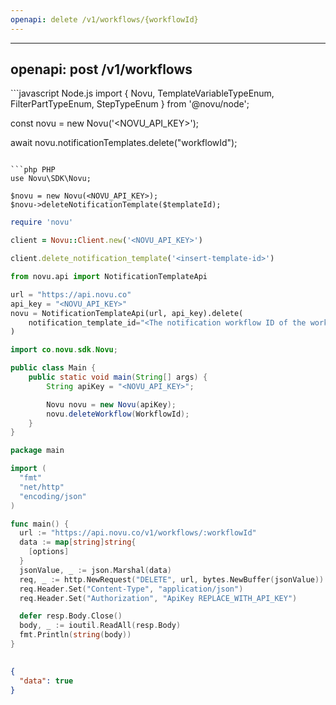 ```yaml
---
openapi: delete /v1/workflows/{workflowId}
---
```


---
openapi: post /v1/workflows
---

<Snippet file="apikey-warning.mdx" />

<RequestExample>
```javascript Node.js
import { Novu, TemplateVariableTypeEnum, FilterPartTypeEnum, StepTypeEnum } from '@novu/node';

const novu = new Novu('<NOVU_API_KEY>');

await novu.notificationTemplates.delete("workflowId");
```

```php PHP
use Novu\SDK\Novu;

$novu = new Novu(<NOVU_API_KEY>);
$novu->deleteNotificationTemplate($templateId);

```

```ruby Ruby
require 'novu'

client = Novu::Client.new('<NOVU_API_KEY>')

client.delete_notification_template('<insert-template-id>')
```

```python Python
from novu.api import NotificationTemplateApi

url = "https://api.novu.co"
api_key = "<NOVU_API_KEY>"
novu = NotificationTemplateApi(url, api_key).delete(
    notification_template_id="<The notification workflow ID of the workflow to be deleted >"
)
```

```java Java
import co.novu.sdk.Novu;

public class Main {
    public static void main(String[] args) {
        String apiKey = "<NOVU_API_KEY>";

        Novu novu = new Novu(apiKey);
        novu.deleteWorkflow(WorkflowId);
    }
}
```

```go Go
package main

import (
  "fmt"
  "net/http"
  "encoding/json"
)

func main() {
  url := "https://api.novu.co/v1/workflows/:workflowId"
  data := map[string]string{
    [options]
  }
  jsonValue, _ := json.Marshal(data)
  req, _ := http.NewRequest("DELETE", url, bytes.NewBuffer(jsonValue))
  req.Header.Set("Content-Type", "application/json")
  req.Header.Set("Authorization", "ApiKey REPLACE_WITH_API_KEY")

  defer resp.Body.Close()
  body, _ := ioutil.ReadAll(resp.Body)
  fmt.Println(string(body))
}
    
```

</RequestExample>

<ResponseExample>

```json Response
{
  "data": true
}
```

</ResponseExample>